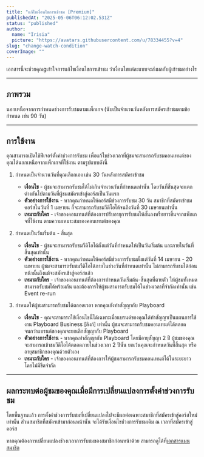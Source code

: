 ```yaml
---
title: "แก้ไขเงื่อนไขการเข้าชม [Premium]"
publishedAt: "2025-05-06T06:12:02.531Z"
status: "published"
author:
  name: "Irisia"
  picture: "https://avatars.githubusercontent.com/u/78334455?v=4"
slug: "change-watch-condition"
coverImage: ""
---
```


เอกสารนี้จะช่วยคุณgเข้าใจการแก้ไขเงื่อนไขการเข้าชม ว่าเงื่อนไขแต่ละแบบจะส่งผลกับผู้เข้าชมอย่างไร

---

## ภาพรวม

นอกเหนือจากการกำหนดช่วงการรับชมตามแพ็กเกจ (นับเป็นจำนวนวันหลังการสมัครเข้าชมตามข้อกำหนด เช่น 90 วัน) 

---

## การใช้งาน

คุณสามารถเปิดใช้ฟีเจอร์ตั้งค่าช่วงการรับชม เพื่อแก้ไขช่วงเวลาที่ผู้ชมจะสามารถรับชมคอนเทนต์ของคุณได้นอกเหนือจากแพ็กเกจที่ใช้งาน ตามรูปแบบดังนี้

1. กำหนดเป็นจำนวนวันที่คุณเลือกเอง เช่น 30 วันหลังการสมัครเข้าชม
    - **เงื่อนไข** - ผู้ชมจะสามารถรับชมได้ไม่เกินจำนวนวันที่กำหนดเท่านั้น โดยวันที่สิ้นสุดจะแตกต่างกันไปตามวันที่ผู้ชมสมัครเข้าสู่คอร์สเป็นวันแรก 
    - **ตัวอย่างการใช้งาน** - หากคุณกำหนดให้คอร์สมีช่วงการรับชม 30 วัน สมาชิกที่สมัครเข้าชมคอร์สในวันที่ 1 เมษายน ก็จะสามารถรับชมวีดิโอได้จนถึงวันที่ 30 เมษายนเท่านั้น
    - **เหมาะกับใคร** - เจ้าของคอนเทนต์ที่ต้องการปรับอายุการรับชมให้สั้นลงหรือยาวขึ้นจากแพ็กเกจที่ใช้งาน ตามความเหมาะสมของคอนเทนต์ของคุณ

2. กำหนดเป็นวันเริ่มต้น - สิ้นสุด
    - **เงื่อนไข** - ผู้ชมจะสามารถรับชมวีดิโอได้ตั้งแต่วันที่กำหนดให้เป็นวันเริ่มต้น และภายในวันที่สิ้นสุดเท่านั้น
    - **ตัวอย่างการใช้งาน** - หากคุณกำหนดให้คอร์สมีช่วงการรับชมตั้งแต่วันที่ 14 เมษายน - 20 เมษายน ผู้ชมจะสามารถรับชมวีดิโอได้ภายในช่วงวันที่กำหนดเท่านั้น ไม่สามารถรับชมได้ก่อนหน้านั้นถึงแม้จะสมัครเข้าสู่คอร์สแล้ว
    - **เหมาะกับใคร** - เจ้าของคอนเทนต์ที่ต้องการกำหนดวันเริ่มต้น-สิ้นสุดที่ตายตัว ให้ผู้ชมทั้งหมดสามารถรับชมได้พร้อมกัน และต้องการให้ผู้ชมสามารถรับชมได้ในช่วงเวลาที่จำกัดเท่านั้น เช่น Event re-run

3. กำหนดให้ผู้ชมสามารถรับชมได้ตลอดเวลา หากคุณยังทำสัญญากับ Playboard
    - **เงื่อนไข** - คุณจะสามารถใช้เงื่อนไขนี้ได้เฉพาะเมื่อแบรนด์ของคุณได้ทำสัญญาเป็นแผนการใช้งาน Playboard Business [ลิงก์] เท่านั้น  ผู้ชมจะสามารถรับชมคอนเทนต์ได้ตลอด จนกว่าแบรนด์ของคุณจะยกเลิกสัญญากับ Playboard 
    - **ตัวอย่างการใช้งาน** - หากคุณทำสัญญากับ Playboard โดยมีอายุสัญญา 2 ปี ผู้ชมของคุณจะสามารถเข้าชมวีดิโอได้ตลอดภายในช่วงเวลา 2 ปีนั้น ยกเว้นคุณจะกำหนดวันที่สิ้นสุด หรืออายุสมาชิกของคุณด้วยตัวเอง
    - **เหมาะกับใคร** - เจ้าของคอนเทนต์ที่ต้องการให้ผู้ชมสามารถรับชมคอนเทนต์ได้ในระยะยาวโดยไม่มีขีดจำกัด 

---

## ผลกระทบต่อผู้ชมของคุณเมื่อมีการเปลี่ยนแปลงการตั้งค่าช่วงการรับชม

โดยพื้นฐานแล้ว การตั้งค่าช่วงการรับชมที่เปลี่ยนแปลงไปจะมีผลต่อเฉพาะสมาชิกที่สมัครเข้าสู่คอร์สใหม่เท่านั้น ส่วนสมาชิกที่สมัครเข้ามาก่อนหน้านั้น จะได้รับเงื่อนไขช่วงการรับชมเดิม ณ เวลาที่สมัครเข้าสู่คอร์ส

หากคุณต้องการเปลี่ยนแปลงช่วงเวลาการรับชมของสมาชิกก่อนหน้าด้วย สามารถดูได้ที่[เอกสารแผนสมาชิก](../member-plan)